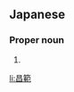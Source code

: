 ==Japanese==
{{ja-kanjitab|まさ|のり}}

===Proper noun===
{{ja-pos|proper|まさのり}}

# {{given name|male|lang=ja|sort=まさのり}}

[[li:昌範]]